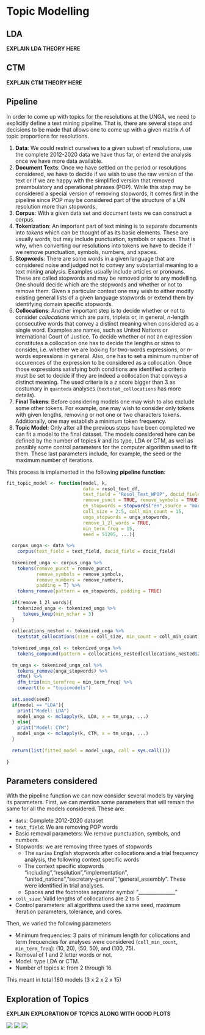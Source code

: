 # Topic Modelling

## LDA 

**EXPLAIN LDA THEORY HERE**

## CTM

**EXPLAIN CTM THEORY HERE**

## Pipeline

In order to come up with topics for the resolutions at the UNGA, we need to explicitly define a text mining pipeline. That is, there are several steps and decisions to be made that allows one to come up with a given matrix $\Lambda$ of topic proportions for resolutions. 

  1. **Data**: We could restrict ourselves to a given subset of resolutions, use the complete 2012-2020 data we have thus far, or extend the analysis once we have more data available. 
  2. **Document Texts**: Once we have settled on the period or resolutions considered, we have to decide if we wish to use the raw version of the text or if we are happy with the simplified version that removed preambulatory and operational phrases (POP). While this step may be considered a special version of removing stopwords, it comes first in the pipeline since POP may be considered part of the structure of a UN resolution more than stopwords. 
  3. **Corpus**: With a given data set and document texts we can construct a corpus. 
  4. **Tokenization**: An important part of text mining is to separate documents into *tokens* which can be thought of as its basic elements. These are usually words, but may include punctuation, symbols or spaces. That is why, when converting our resolutions into tokens we have to decide if we remove punctuation, symbols, numbers, and spaces. 
  5. **Stopwords**: There are some words in a given language that are considered noise and judged not to convey any substantial meaning to a text mining analysis. Examples usually include articles or pronouns. These are called stopwords and may be removed prior to any modelling. One should decide which are the stopwords and whether or not to remove them. Given a particular context one may wish to either modify existing general lists of a given language stopwords or extend them by identifying domain specific stopwords.
  6. **Collocations**: Another important step is to decide whether or not to consider *collocations* which are pairs, triplets or, in general, $n$-length consecutive words that convey a distinct meaning when considered as a single word. Examples are names, such as United Nations or International Court of Justice. To decide whether or not an expression constitutes a collocation one has to decide the lengths or sizes to consider, i.e. whether we are looking for two-words expressions, or $n$-words expressions in general. Also, one has to set a minimum number of occurences of the expression to be considered as a collocation. Once those expressions satisfying both conditions are identified a criteria must be set to decide if they are indeed a collocation that conveys a distinct meaning. The used criteria is a $z$ score bigger than 3 as costumary in `quanteda` analyses (`textstat_collocations` has more details). 
  7. **Final Tokens**: Before considering models one may wish to also exclude some other tokens. For example, one may wish to consider only tokens with given lengths, removing or not one or two characters tokens. Additionally, one may establish a minimum token frequency. 
  8. **Topic Model**: Only after all the previous steps have been completed we can fit a model to the final dataset. The models considered here can be defined by the number of topics $k$ and its type, LDA or CTM, as well as possibly some control parameters for the computer algorithm used to fit them. These last parameters include, for example, the seed or the maximum number of iterations. 
  
This process is implemented in the following **pipeline function**:

```r
fit_topic_model <- function(model, k, 
                            data = resol_text_df, 
                            text_field = "Resol_Text_WPOP", docid_field = "ID_FAZH",
                            remove_punct = TRUE, remove_symbols = TRUE, remove_numbers = TRUE, 
                            en_stopwords = stopwords("en",source = "marimo"), 
                            coll_size = 2:5, coll_min_count = 15,
                            unga_stopwords = unga_stopwords,
                            remove_1_2l_words = TRUE, 
                            min_term_freq = 15, 
                            seed = 51295, ...){
  
  corpus_unga <- data %>% 
    corpus(text_field = text_field, docid_field = docid_field)
  
  tokenized_unga <- corpus_unga %>% 
    tokens(remove_punct = remove_punct, 
           remove_symbols = remove_symbols, 
           remove_numbers = remove_numbers, 
           padding = T) %>% 
    tokens_remove(pattern = en_stopwords, padding = TRUE) 
  
  if(remove_1_2l_words){
    tokenized_unga <- tokenized_unga %>% 
      tokens_keep(min_nchar = 3)
  }
  
  collocations_nested <- tokenized_unga %>% 
    textstat_collocations(size = coll_size, min_count = coll_min_count)
  
  tokenized_unga_col <- tokenized_unga %>% 
    tokens_compound(pattern = collocations_nested[collocations_nested$z > 3])
  
  tm_unga <- tokenized_unga_col %>% 
    tokens_remove(unga_stopwords) %>% 
    dfm() %>%
    dfm_trim(min_termfreq = min_term_freq) %>% 
    convert(to = "topicmodels")
  
  set.seed(seed)
  if(model == "LDA"){
    print("Model: LDA")
    model_unga <- mclapply(k, LDA, x = tm_unga, ...)
  } else{
    print("Model: CTM")
    model_unga <- mclapply(k, CTM, x = tm_unga, ...)
  }
  
  return(list(fitted_model = model_unga, call = sys.call()))
  
}
```


## Parameters considered

With the pipeline function we can now consider several models by varying its parameters. First, we can mention some parameters that will remain the same for all the models considered. These are: 

  - `data`: Complete 2012-2020 dataset
  - `text_field`: We are removing POP words
  - Basic removal parameters: We remove punctuation, symbols, and numbers. 
  - Stopwords: we are removing three types of stopwords
    - The `marimo` English stopwords
    after collocations and a trial frequency analysis, the following context specific words
    - The context specific stopwords "including","resolution","implementation", "united_nations","secretary-general","general_assembly". These were identified in trial analyses.
    - Spaces and the footnotes separator symbol "_______________"
  - `coll_size`: Valid lengths of collocations are 2 to 5
  - Control parameters: all algorithms used the same seed, maximum iteration parameters, tolerance, and cores. 

Then, we varied the following parameters

  - Minimum frequencies: 3 pairs of minimum length for collocations and term frequencies for analyses were considered (`coll_min_count`, `min_term_freq`): (10, 20), (50, 50), and (100, 75). 
  - Removal of 1 and 2 letter words or not.
  - Model: type LDA or CTM.
  - Number of topics $k$: from 2 through 16. 
  
This meant in total 180 models (3 x 2 x 2 x 15)

## Exploration of Topics

**EXPLAIN EXPLORATION OF TOPICS ALONG WITH GOOD PLOTS**

![](img/2_topics_remove_short.png)
![](img/2_topics_keep_short.png)
![](img/6_topics_keep_short.png)

